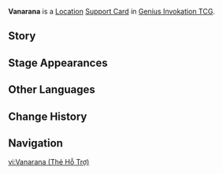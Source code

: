 {{About|the [[Genius Invokation TCG]] Support Card|the locations|Vanarana (Area)|and|Vanarana (Subarea)}}
{{Genius Invokation TCG Infobox
|title     = Vanarana
|id        = 321011
|image     = Vanarana Support Card.png
|type      = Support Card
|group     = Location
|effect    = '''End Phase:''' Collect up to 2 unused Elemental Dice.<br>'''When the Action Phase begins:''' Reclaim the dice you collected using this card.
|matching  = 0
|source1   = {{Sold By}}
}}
'''Vanarana''' is a [[Location Card|Location]] [[Support Card]] in [[Genius Invokation TCG]].

==Story==
{{Description|"Enter the memories of the trees in the forest, descend into seedbeds sprouting the dreams of slumbering leaves, and dive into a world free of woes."|title=Abidance of the Forested Path}}
<!---
==Gameplay Notes==
Priority order:

Same dice amount (highest) > active character element > off field character element (Downed? Next or previous?) > any other element (?) > omni element (?) (lowest)
-->

==Stage Appearances==
{{Genius Invokation TCG Stage Appearances}}

==Other Languages==
{{Other Languages|Vanarana (Subarea)}}

==Change History==
{{Change History|3.7}}

==Navigation==
{{Genius Invokation TCG Navbox|Support Card Obtainable}}

[[vi:Vanarana (Thẻ Hỗ Trợ)]]
